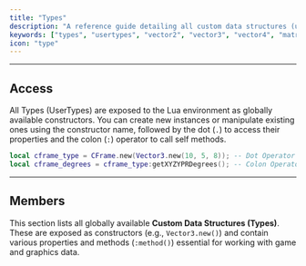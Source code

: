 ```yaml
---
title: "Types"
description: "A reference guide detailing all custom data structures (usertypes) exposed to the Lua environment, such as Vector2, Vector3, and other fundamental structures."
keywords: ["types", "usertypes", "vector2", "vector3", "vector4", "matrix3", "matrix4", "cframe", "rect", "udim", "udim2", "color3", "color4", "point", "data structure", "custom", "lua", "reference"]
icon: "type"
---
```


---

## Access

All Types (UserTypes) are exposed to the Lua environment as globally available constructors. You can create new instances or manipulate existing ones using the constructor name, followed by the dot (`.`) to access their properties and the colon (`:`) operator to call self methods.

```lua Types Usage Example
local cframe_type = CFrame.new(Vector3.new(10, 5, 8)); -- Dot Operator
local cframe_degrees = cframe_type:getXYZYPRDegrees(); -- Colon Operator
```

---

## Members

This section lists all globally available **Custom Data Structures (Types)**. These are exposed as constructors (e.g., `Vector3.new()`) and contain various properties and methods (`:method()`) essential for working with game and graphics data.